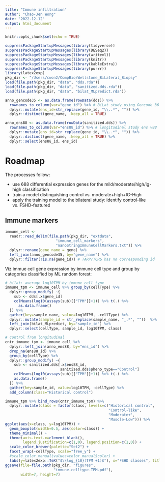 ```yaml
---
title: "Immune infiltration"
author: "Chao-Jen Wong"
date: "2022-12-12"
output: html_document
---
```


```r
knitr::opts_chunk$set(echo = TRUE)
```

```r
suppressPackageStartupMessages(library(tidyverse))
suppressPackageStartupMessages(library(DESeq2))
suppressPackageStartupMessages(library(writexl))
suppressPackageStartupMessages(library(knitr))
suppressPackageStartupMessages(library(kableExtra))
suppressPackageStartupMessages(library(purrr))
library(latex2exp)
pkg_dir <- "/Users/cwon2/CompBio/Wellstone_BiLateral_Biopsy"
load(file.path(pkg_dir, "data", "dds.rda"))
load(file.path(pkg_dir, "data", "sanitized.dds.rda"))
load(file.path(pkg_dir, "data", "bilat_MLpredict.rda"))

anno_gencode35 <- as.data.frame(rowData(dds)) %>%
  rownames_to_column(var="gene_id") %>% # BiLat study using Gencode 36
  dplyr::mutate(ens_id=str_replace(gene_id, "\\..*", "")) %>%
  dplyr::distinct(gene_name, .keep_all = TRUE)

anno_ens88 <- as.data.frame(rowData(sanitized.dds)) %>%
  rownames_to_column(var="ens88_id") %>% # longitudinal study ens v88
  dplyr::mutate(ens_id=str_replace(gene_id, "\\..*", "")) %>%
  dplyr::distinct(gene_name, .keep_all = TRUE) %>%
  dplyr::select(ens88_id, ens_id)
```

# Roadmap
The processes follow:

- use 688 differential expression genes for the mild/moderate/high/ig-high classification
- train a model distinguishing control vs. moderate+high+IG-High
- apply the training model to the bilateral study: identify control-like vs. FSHD-featured

## Immune markers
```r
immune_cell <- 
  readr::read_delim(file.path(pkg_dir, "extdata",
                       "immune_cell_markers",
                       "nanoStringImmuneCellMarkers.txt")) %>%
  dplyr::rename(gene_name = gene) %>%
  left_join(anno_gencode35, by="gene_name") %>%
  dplyr::filter(!is.na(gene_id)) # TARP/TCRG has no corresponding id
```

Viz immue cell gene expression by immune cell type and group by categories classified by ML random forest:
```r
# bilat: average log10TPM by immune cell type
immune_tpm <- immune_cell %>% group_by(cellType) %>%
  dplyr::group_modify( ~{
    sub <- dds[.x$gene_id]
    colMeans(log10(assays(sub)[["TPM"]]+1)) %>% t(.) %>%
      as.data.frame()
  }) %>%
  gather(key=sample_name, value=log10TPM, -cellType) %>%
  dplyr::mutate(sample_id = str_replace(sample_name, "_.*", ""))  %>%
  left_join(bilat_MLpredict, by="sample_id") %>%
  dplyr::select(cellType, sample_id, log10TPM, class)

# control from longitudinal
cntr_immune_tpm <- immune_cell %>% 
  dplyr::left_join(anno_ens88, by="ens_id") %>%
  drop_na(ens88_id) %>%
  group_by(cellType) %>%
  dplyr::group_modify( ~{
    sub <- sanitized.dds[.x$ens88_id,
                         sanitized.dds$pheno_type=="Control"]
    colMeans(log10(assays(sub)[["TPM"]]+1)) %>% t(.) %>%
    as.data.frame() 
  }) %>%
  gather(key=sample_id, value=log10TPM, -cellType) %>%
  add_column(class="Historical control")

```

```r
immune_tpm %>% bind_rows(cntr_immune_tpm) %>%
  dplyr::mutate(class = factor(class, levels=c("Historical control",
                                               "Control-like",
                                               "Moderate+",
                                               "Muscle-Low"))) %>%
ggplot(aes(x=class, y=log10TPM)) +
  geom_boxplot(width=0.5, aes(color=class)) +
  theme_minimal() +
  theme(axis.text.x=element_blank(), 
        legend.justification=c(1,0), legend.position=c(1,0)) +
  scale_color_brewer(palette="Set2") +
  facet_wrap(~cellType, scale="free_y") +
  #scale_color_manual(values=color_manual$color) +
  labs(y=latex2exp::TeX("$\\log_{10}(TPM +1)$"), x="FSHD classes", title="Immune cell infiltrate expression")
ggsave(file=file.path(pkg_dir, "figures", 
                      "immune-celltype-TPM.pdf"), 
       width=7, height=7)  
```

